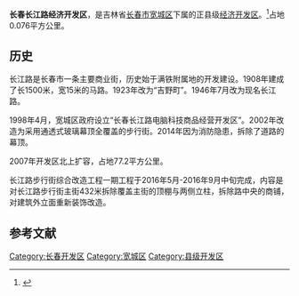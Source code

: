 '''长春长江路经济开发区'''，是吉林省[[长春市|长春市]][[宽城区|宽城区]]下属的正县级[[经济开发区|经济开发区]]。<ref>{{Cite web |url=http://www.ccghj.gov.cn/info/1010/13426.htm |title=长春市城乡规划设计研究院:《编制长江路经济开发区战略规划激发开发区活力,推进开发区转型升级》 |access-date=2017-03-12 |archive-url=https://web.archive.org/web/20180612140632/http://www.ccghj.gov.cn/info/1010/13426.htm |archive-date=2018-06-12 |dead-url=yes }}</ref>占地0.076平方公里。

==历史==
长江路是长春市一条主要商业街，历史始于满铁附属地的开发建设。1908年建成了长1500米，宽15米的马路。1923年改为“吉野町”。1946年7月改为现名长江路。 

1998年4月，宽城区政府设立“长春长江路电脑科技商品经营开发区”。2002年改造为采用通透式玻璃幕顶全覆盖的步行街。2014年因为消防隐患，拆除了道路的幕顶。

2007年开发区北上扩容，占地77.2平方公里。

长江路步行街综合改造工程一期工程于2016年5月-2016年9月中旬完成，内容是对长江路步行街主街432米拆除覆盖主街的顶棚与两侧立柱，拆除路中央的商铺，对建筑外立面重新装饰改造。 
==参考文献==
{{Reflist}}

{{长春市行政区划}}
[[Category:长春开发区|Category:长春开发区]]
[[Category:宽城区|Category:宽城区]]
[[Category:县级开发区|Category:县级开发区]]